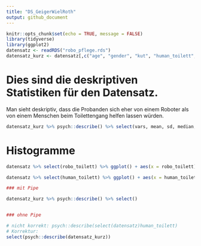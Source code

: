 ```yaml
---
title: "DS_GeigerWielRoth"
output: github_document
---
```




```r
knitr::opts_chunk$set(echo = TRUE, message = FALSE)
library(tidyverse)
library(ggplot2)
datensatz <- readRDS("robo_pflege.rds")
datensatz_kurz <- datensatz[,c("age", "gender", "kut", "human_toilett", "robo_toilett")]
```
# Dies sind die deskriptiven Statistiken für den Datensatz.
Man sieht deskriptiv, dass die Probanden sich eher von einem Roboter als von einem Menschen beim Toilettengang helfen lassen würden.

```r
datensatz_kurz %>% psych::describe() %>% select(vars, mean, sd, median, min, max)
```



# Histogramme

```r
datensatz %>% select(robo_toilett) %>% ggplot() + aes(x = robo_toilett) + geom_histogram(bins = 30, fill="red")

datensatz %>% select(human_toilett) %>% ggplot() + aes(x = human_toilett) + geom_histogram(bins = 30, fill="blue")
```



```r
### mit Pipe

datensatz_kurz %>% psych::describe() %>% select()


### ohne Pipe

# nicht korrekt: psych::describe(select(datensatz)human_toilett)
# Korrektur: 
select(psych::describe(datensatz_kurz))
```

